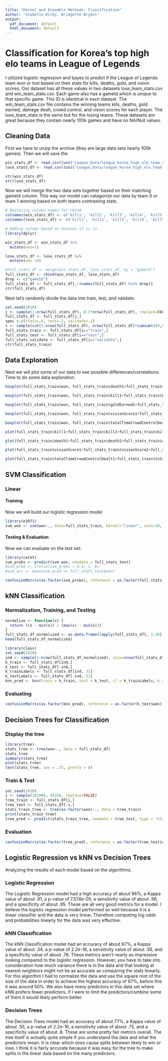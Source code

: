 ```yaml
---
title: "Kernel and Ensemble Methods: Classification"
author: "Isabelle Kirby, Bridgette Bryant"
output:
  pdf_document: default
  html_document: default
---
```


# Classification for Korea's top high elo teams in League of Legends

I utilized logistic regression and bayes to predict if the League of Legends team won or lost based on their stats for kills, deaths, gold, and vision scores. Our dataset has all these values in two datasets lose_team_stats.csv and win_team_stats.csv. Each game also has a gameId which is unique to that specific game. This ID is identical in each dataset. The win_team_stats.csv file contains the winning teams kills, deaths, gold earned, damage dealt, crowd control, and vision scores for each player. The lose_team_stats is the same but for the losing teams. These datasets are great because they contain nearly 100k games and have no NA/Null values. 


## Cleaning Data

First we have to unzip the archive (they are large data sets nearly 100k games). Then we will save the


```r

win_stats_df <- read.csv((unz("League_Data/league_korea_high_elo_team_stats.zip", "win_team_stats.csv")))
lose_stats_df <- read.csv((unz("League_Data/league_korea_high_elo_team_stats.zip", "lose_team_stats.csv")))

str(win_stats_df)
str(lose_stats_df)

```

Now we will merge the two data sets together based on their matching gameId column. This way our model can catagorize our data by team 0 or team 1 winning based on both teams contrasting stats.
```r
# Replacing column names for rbind
colnames(win_stats_df) <- c('kill1', 'kill2', 'kill3', 'kill4', 'kill5', 'death1', 'death2', 'death3', 'death4', 'death5', 'totalDamageDealtToChampions1', 'totalDamageDealtToChampions2', 'totalDamageDealtToChampions3', 'totalDamageDealtToChampions4', 'totalDamageDealtToChampions5', 'goldEarned1', 'goldEarned2', 'goldEarned3', 'goldEarned4', 'goldEarned5', 'visionScore1', 'visionScore2', 'visionScore3', 'visionScore4', 'visionScore5', 'totalTimeCrowdControlDealt1', 'totalTimeCrowdControlDealt2', 'totalTimeCrowdControlDealt3', 'totalTimeCrowdControlDealt4', 'totalTimeCrowdControlDealt5', 'gameId')
colnames(lose_stats_df) <- c('kill1', 'kill2', 'kill3', 'kill4', 'kill5', 'death1', 'death2', 'death3', 'death4', 'death5', 'totalDamageDealtToChampions1', 'totalDamageDealtToChampions2', 'totalDamageDealtToChampions3', 'totalDamageDealtToChampions4', 'totalDamageDealtToChampions5', 'goldEarned1', 'goldEarned2', 'goldEarned3', 'goldEarned4', 'goldEarned5', 'visionScore1', 'visionScore2', 'visionScore3', 'visionScore4', 'visionScore5', 'totalTimeCrowdControlDealt1', 'totalTimeCrowdControlDealt2', 'totalTimeCrowdControlDealt3', 'totalTimeCrowdControlDealt4', 'totalTimeCrowdControlDealt5', 'gameId')

# Adding column based on dataset it is in
library(dplyr)

win_stats_df <- win_stats_df %>%
  mutate(won=1)

lose_stats_df <- lose_stats_df %>%
  mutate(won =0)

#full_stats_df <- merge(win_stats_df, lose_stats_df, by = "gameId")
full_stats_df <- rbind(win_stats_df, lose_stats_df)
drop <- c("gameId")
full_stats_df <- full_stats_df[,!(names(full_stats_df) %in% drop)]
str(full_stats_df)
```
Next let's randomly divide the data into train, test, and validate:

```r
set.seed(1010)
j <- sample(1:nrow(full_stats_df), 0.3*nrow(full_stats_df), replace=FALSE)
full_stats_df <- full_stats_df[j,]
spec <-c(train=.6, test=.2, validate=.2)
i <- sample(cut(1:nrow(full_stats_df), nrow(full_stats_df)*cumsum(c(0,spec)), labels=names(spec)))
full_stats_train <- full_stats_df[i=="train",]
full_stats_test <- full_stats_df[i=="test",]
full_stats_validate <- full_stats_df[i=="validate",]
str(full_stats_train)
```


## Data Exploration

Next we will plot some of our data to see possible differences/correlations. Time to do some data exploration.

```r
boxplot(full_stats_train$won, full_stats_train$death1+full_stats_train$death2+full_stats_train$death3+full_stats_train$death4+full_stats_train$death5, main="Won and Deaths", xlab="Won", ylab="Total Deaths", outline = FALSE, col = 'aquamarine')

boxplot(full_stats_train$won, full_stats_train$kill1+full_stats_train$kill2+full_stats_train$kill3+full_stats_train$kill4+full_stats_train$kill5, main="Won and kills", xlab="Won", ylab="Total kills", outline = FALSE, col = 'azure')

boxplot(full_stats_train$won, full_stats_train$goldEarned1+full_stats_train$goldEarned2+full_stats_train$goldEarned3+full_stats_train$goldEarned4+full_stats_train$goldEarned5, main="Won and Gold Earned", xlab="Won", ylab="Total Gold Earned", outline = FALSE, col = 'beige')

boxplot(full_stats_train$won, full_stats_train$visionScore1+full_stats_train$visionScore2+full_stats_train$visionScore3+full_stats_train$visionScore4+full_stats_train$visionScore5, main="Won and Vision Score", xlab="Won", ylab="Total Vision Score", outline = FALSE, col = 'bisque')

boxplot(full_stats_train$won, full_stats_train$totalTimeCrowdControlDealt1+full_stats_train$totalTimeCrowdControlDealt2+full_stats_train$totalTimeCrowdControlDealt3+full_stats_train$totalTimeCrowdControlDealt4+full_stats_train$totalTimeCrowdControlDealt5, main="Won and totalTimeCrowdControlDealt", xlab="Won", ylab="Total totalTimeCrowdControlDealt", outline = FALSE, col='red')

plot(full_stats_train$kill1+full_stats_train$kill2+full_stats_train$kill3+full_stats_train$kill4+full_stats_train$kill5,full_stats_train$goldEarned1+full_stats_train$goldEarned2+full_stats_train$goldEarned3+full_stats_train$goldEarned4+full_stats_train$goldEarned5, main="Kills and Gold Earned", xlab="Kills", ylab="Total Gold Earned", col = rep(1:6))

plot(full_stats_train$death1+full_stats_train$death2+full_stats_train$death3+full_stats_train$death4+full_stats_train$death5,full_stats_train$goldEarned1+full_stats_train$goldEarned2+full_stats_train$goldEarned3+full_stats_train$goldEarned4+full_stats_train$goldEarned5, main="Deaths and Gold Earned", xlab="Deaths", ylab="Total Gold Earned", col = rep(6:12))

plot(full_stats_train$visionScore1+full_stats_train$visionScore2+full_stats_train$visionScore3+full_stats_train$visionScore4+full_stats_train$visionScore5,full_stats_train$goldEarned1+full_stats_train$goldEarned2+full_stats_train$goldEarned3+full_stats_train$goldEarned4+full_stats_train$goldEarned5, main="Vision Score and Gold Earned", xlab="Vision Score", ylab="Total Gold Earned", col = rep(12:18))

plot(full_stats_train$totalTimeCrowdControlDealt1+full_stats_train$totalTimeCrowdControlDealt2+full_stats_train$totalTimeCrowdControlDealt3+full_stats_train$totalTimeCrowdControlDealt4+full_stats_train$totalTimeCrowdControlDealt5,full_stats_train$goldEarned1+full_stats_train$goldEarned2+full_stats_train$goldEarned3+full_stats_train$goldEarned4+full_stats_train$goldEarned5, main="totalTimeCrowdControlDealt and Gold Earned", xlab="totalTimeCrowdControlDealt", ylab="Total Gold Earned", col = rep(18:24))

```

## SVM Classification

### Linear

#### Training

Now we will build our logistic regression model
```r
library(e1071)
svm_won <- svm(won~., data=full_stats_train, kernel="linear", cost=10, scale=TRUE)
```

#### Testing & Evaluation

Now we can evaluate on the test set:

```r
library(caret)
svm_probs <- predict(svm_won, newdata = full_stats_test)
#svm_pred <- ifelse(svm_probs > 0.5, 1, 0)
#svm_acc <- mean(svm_pred == full_stats_test$won)

confusionMatrix(as.factor(svm_probs), reference = as.factor(full_stats_test$won))
```
## kNN Classification

### Normalization, Training, and Testing

```r
normalize <- function(x) {
  return ((x - min(x)) / (max(x) - min(x)))
}
full_stats_df_normalized <- as.data.frame(lapply(full_stats_df[, 1:30], normalize))
head(full_stats_df_normalized)

library(class)
set.seed(1010)
ind <- sample(1:nrow(full_stats_df_normalized), size=nrow(full_stats_df_normalized) * .70, replace = FALSE)
k_train <- full_stats_df[ind,]
k_test <- full_stats_df[-ind,]
k_trainLabels <- full_stats_df[ind, 31]
k_testLabels <- full_stats_df[-ind, 31]
knn_pred <- knn(train = k_train, test = k_test, cl = k_trainLabels, k = 425) # I choose k = 425 because we have 181000 observations and the sqrt(181000) is 425
```


### Evaluating

```r

confusionMatrix(as.factor(knn_pred), reference = as.factor(k_test$won))

```

## Decision Trees for Classification

### Display the tree

```r
library(tree)
stats_tree <- tree(won~., data = full_stats_df)
stats_tree
summary(stats_tree)
plot(stats_tree)
text(stats_tree, cex = .75, pretty = 0)
```

### Train & Test

```r
set.seed(1010)
i <- sample(181000, 45250, replace=FALSE)
tree_train <- full_stats_df[i,]
tree_test <- full_stats_df[-i,]
stats_train_tree <- tree(as.factor(won)~., data = tree_train)
print(stats_train_tree)
tree_pred <- predict(stats_train_tree, newdata = tree_test, type = "class")
```

### Evaluation

```r
confusionMatrix(as.factor(tree_pred), reference = as.factor(tree_test$won))
```

## Logistic Regression vs kNN vs Decision Trees
Analyzing the results of each model based on the algorithms.

### Logistic Regression

The Logistic Regression model had a high accuracy of about 96%, a Kappa value of about .91, a p-value of 7.574e-05, a sensitivity value of about .96, and a specificity of about .95. These are all very good metrics for a model. I believe the logistic regression model performed so well because it is a linear classifier and the data is very linear. Therefore computing log odds and probabilities linearly for the data was very effective.

### kNN Classification

The kNN Classification model had an accuracy of about 67%, a Kappa value of about .34, a p-value of 2.2e-16, a sensitivity value of about .56, and a specificity value of about .78. These metrics aren't nearly as impressive looking compared to the logistic regression. However, you have to take into consideration how much variance there is in the data and that looking at nearest neighbors might not be as accurate as comparing the stats linearly. For this algorithm I had to normalize the data and use the square root of the size of the data in order to achieve the highest accuracy of 67%, before this it was around 50%. We also have many predictors in this data set where kNN prefers fewer predictors, if I were to limit the predictors/combine some of them it would likely perform better.

### Decision Trees

The Decision Trees model had an accuracy of about 77%, a Kappa value of about .55, a p-value of 2.2e-16, a sensitivity value of about .75, and a specificity value of about .8. These are some pretty fair metrics overall. The tree itself is actually quite simple if you understand the data and what the predictors mean. It is clear which ones cause splits between likely to win or lose, I think it is fairly accurate because it was easy for the tree to make splits in the linear data based on the many predictors.